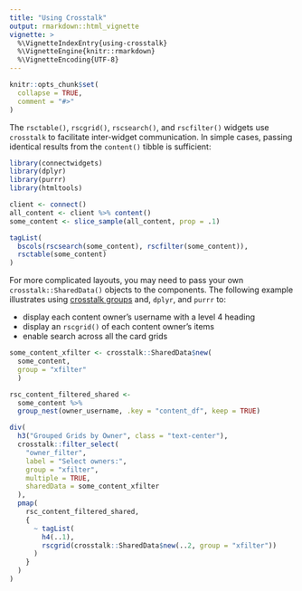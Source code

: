 ```yaml
---
title: "Using Crosstalk"
output: rmarkdown::html_vignette
vignette: >
  %\VignetteIndexEntry{using-crosstalk}
  %\VignetteEngine{knitr::rmarkdown}
  %\VignetteEncoding{UTF-8}
---
```


```r
knitr::opts_chunk$set(
  collapse = TRUE,
  comment = "#>"
)
```

The `rsctable()`, `rscgrid()`, `rscsearch()`, and `rscfilter()`  widgets use
`crosstalk` to facilitate inter-widget communication. In simple cases, passing
identical results from the `content()` tibble is sufficient:

```r
library(connectwidgets)
library(dplyr)
library(purrr)
library(htmltools)

client <- connect()
all_content <- client %>% content()
some_content <- slice_sample(all_content, prop = .1)

tagList(
  bscols(rscsearch(some_content), rscfilter(some_content)),
  rsctable(some_content)
)
```

For more complicated layouts, you may need to pass your own `crosstalk::SharedData()`
objects to the components.
The following example illustrates using [crosstalk groups](https://rstudio.github.io/crosstalk/using.html#grouping)
and, `dplyr`, and `purrr` to:

- display each content owner's username with a level 4 heading
- display an `rscgrid()` of each content owner's items
- enable search across all the card grids


```r
some_content_xfilter <- crosstalk::SharedData$new(
  some_content,
  group = "xfilter"
  )

rsc_content_filtered_shared <-
  some_content %>%
  group_nest(owner_username, .key = "content_df", keep = TRUE)

div(
  h3("Grouped Grids by Owner", class = "text-center"),
  crosstalk::filter_select(
    "owner_filter",
    label = "Select owners:",
    group = "xfilter",
    multiple = TRUE,
    sharedData = some_content_xfilter
  ),
  pmap(
    rsc_content_filtered_shared,
    {
      ~ tagList(
        h4(..1),
        rscgrid(crosstalk::SharedData$new(..2, group = "xfilter"))
      )
    }
  )
)
```

